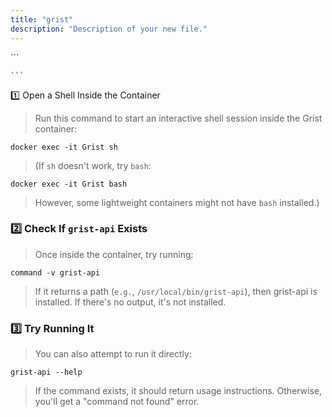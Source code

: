 ```yaml
---
title: "grist"
description: "Description of your new file."
---
```


<AccordionGroup>
  <Accordion title="New Accordion" defaultOpen="false">

  </Accordion>

  <Accordion title="Check if grist-api is installed in Grist container" defaultOpen={false}>
    ```



    ```
  </Accordion>
</AccordionGroup>

1️⃣ Open a Shell Inside the Container

> Run this command to start an interactive shell session inside the Grist container:

```
docker exec -it Grist sh
```

> (If `sh` doesn't work, try `bash`:

```
docker exec -it Grist bash
```

> However, some lightweight containers might not have `bash` installed.)

### 2️⃣ Check If `grist-api` Exists

> Once inside the container, try running:

```
command -v grist-api
```

> If it returns a path (`e.g.`, `/usr/local/bin/grist-api`), then grist-api is installed.
> If there's no output, it's not installed.

### 3️⃣ Try Running It

> You can also attempt to run it directly:

```
grist-api --help
```

> If the command exists, it should return usage instructions. Otherwise, you'll get a "command not found" error.
